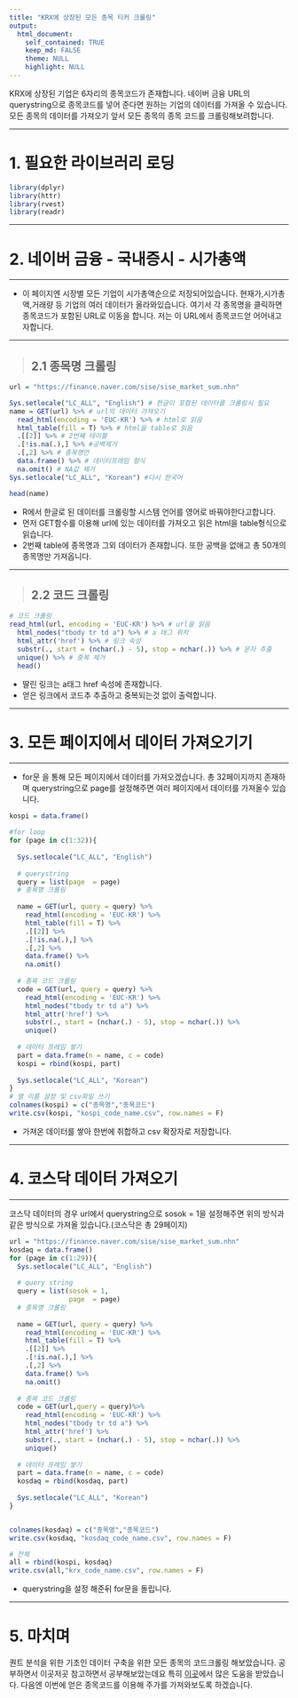 ---
title: "KRX에 상장된 모든 종목 티커 크롤링"
output: 
  html_document:
    self_contained: TRUE 
    keep_md: FALSE 
    theme: NULL 
    highlight: NULL
---


KRX에 상장된 기업은 6자리의 종목코드가 존재합니다. 네이버 금융 URL의 querystring으로 종목코드를 넣어 준다면 원하는 기업의 데이터를 가져올 수 있습니다. 모든 종목의 데이터를 가져오기 앞서 모든 종목의 종목 코드를 크롤링해보려합니다.

___

# 1. 필요한 라이브러리 로딩
```{r echo=TRUE, message=FALSE, warning=FALSE}
library(dplyr)
library(httr)
library(rvest)
library(readr)
```

___

# 2. 네이버 금융 - 국내증시 - 시가총액
___

- 이 페이지엔 시장별 모든 기업이 시가총액순으로 저장되어있습니다. 현재가,시가총액,거래량 등 기업의 여러 데이터가 올라와있습니다. 여기서 각 종목명을 클릭하면 종목코드가 포함된 URL로 이동을 합니다. 저는 이 URL에서 종목코드얻 어어내고자합니다.   

---

> ## 2.1 종목명 크롤링 

```{r warning=FALSE}
url = "https://finance.naver.com/sise/sise_market_sum.nhn" 

Sys.setlocale("LC_ALL", "English") # 한글이 포함된 데이터를 크롤링시 필요
name = GET(url) %>% # url의 데이터 가져오기
  read_html(encoding = 'EUC-KR') %>% # html로 읽음
  html_table(fill = T) %>% # html을 table로 읽음 
  .[[2]] %>% # 2번째 테이블
  .[!is.na(.),] %>% #공백제거
  .[,2] %>% # 종목명만
  data.frame() %>% # 데이터프레임 형식
  na.omit() # NA값 제거
Sys.setlocale("LC_ALL", "Korean") #다시 한국어

head(name)
```
- R에서 한글로 된 데이터를 크롤링할 시스템 언어를 영어로 바꿔야한다고합니다.
- 먼저 GET함수를 이용해 url에 있는 데이터를 가져오고 읽은 html을 table형식으로 읽습니다. 
- 2번째 table에 종목명과 그외 데이터가 존재합니다. 또한 공백을 없애고 총 50개의 종목명만 가져옵니다.

___

> ## 2.2 코드 크롤링
```{r warning=FALSE}

# 코드 크롤링
read_html(url, encoding = 'EUC-KR') %>% # url을 읽음
  html_nodes("tbody tr td a") %>% # a 태그 위치
  html_attr('href') %>% # 링크 속성
  substr(., start = (nchar(.) - 5), stop = nchar(.)) %>% # 문자 추출
  unique() %>% # 중복 제거 
  head()

```
- 딸린 링크는 a태그 href 속성에 존재합니다. 
- 얻은 링크에서 코드추 추출하고 중복되는것 없이 출력합니다.

___

# 3. 모든 페이지에서 데이터 가져오기기

___

- for문 을 통해 모든 페이지에서 데이터를 가져오겠습니다. 총 32페이지까지 존재하며 querystring으로 page를 설정해주면 여러 페이지에서 데이터를 가져올수 있습니다.
```{r echo=TRUE, warning=FALSE,eval=FALSE}
kospi = data.frame()

#for loop
for (page in c(1:32)){
  
  Sys.setlocale("LC_ALL", "English")
  
  # querystring 
  query = list(page  = page)
  # 종목명 크롤링
  
  name = GET(url, query = query) %>% 
    read_html(encoding = 'EUC-KR') %>% 
    html_table(fill = T) %>%  
    .[[2]] %>% 
    .[!is.na(.),] %>%
    .[,2] %>% 
    data.frame() %>% 
    na.omit()
  
  # 종목 코드 크롤링
  code = GET(url, query = query) %>% 
    read_html(encoding = 'EUC-KR') %>% 
    html_nodes("tbody tr td a") %>% 
    html_attr('href') %>% 
    substr(., start = (nchar(.) - 5), stop = nchar(.)) %>% 
    unique() 
  
  # 데이터 프레임 쌓기
  part = data.frame(n = name, c = code)
  kospi = rbind(kospi, part)
  
  Sys.setlocale("LC_ALL", "Korean")
}
# 열 이름 설정 및 csv파일 쓰기
colnames(kospi) = c("종목명","종목코드")
write.csv(kospi, "kospi_code_name.csv", row.names = F)
```
- 가져온 데이터를 쌓아 한번에 취합하고 csv 확장자로 저장합니다.

___

# 4. 코스닥 데이터 가져오기 

___

코스닥 데이터의 경우 url에서 querystring으로 sosok = 1을 설정해주면 위의 방식과 같은 방식으로 가져올 있습니다.(코스닥은 총 29페이지)
```{r echo=TRUE, warning=FALSE,eval=FALSE}
url = "https://finance.naver.com/sise/sise_market_sum.nhn" 
kosdaq = data.frame()
for (page in c(1:29)){
  Sys.setlocale("LC_ALL", "English")
  
  # query string
  query = list(sosok = 1,
               page  = page)
  # 종목명 크롤링
  
  name = GET(url, query = query) %>% 
    read_html(encoding = 'EUC-KR') %>% 
    html_table(fill = T) %>%  
    .[[2]] %>% 
    .[!is.na(.),] %>%
    .[,2] %>% 
    data.frame() %>% 
    na.omit()
  
  # 종목 코드 크롤링
  code = GET(url,query = query)%>% 
    read_html(encoding = 'EUC-KR') %>% 
    html_nodes("tbody tr td a") %>% 
    html_attr('href') %>% 
    substr(., start = (nchar(.) - 5), stop = nchar(.)) %>% 
    unique() 
  
  # 데이터 프레임 쌓기
  part = data.frame(n = name, c = code)
  kosdaq = rbind(kosdaq, part)
  
  Sys.setlocale("LC_ALL", "Korean")
}


colnames(kosdaq) = c("종목명","종목코드")
write.csv(kosdaq, "kosdaq_code_name.csv", row.names = F)

# 전체 
all = rbind(kospi, kosdaq)
write.csv(all,"krx_code_name.csv", row.names = F)
```
- querystring을 설정 해준뒤 for문을 돌립니다.

___

# 5. 마치며
퀀트 분석을 위한 기초인 데이터 구축을 위한 모든 종목의 코드크롤링 해보았습니다. 공부하면서 이곳저곳 참고하면서 공부해보았는데요 특히 [이곳](https://rpubs.com/Jay2548/518849)에서 많은 도움을 받았습니다. 다음엔 이번에 얻은 종목코드를 이용해 주가를 가져와보도록 하겠습니다.




